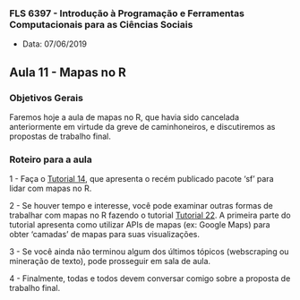 ###  FLS 6397 - Introdução à Programação e Ferramentas Computacionais para as Ciências Sociais

- Data: 07/06/2019

## Aula 11 - Mapas no R

### Objetivos Gerais

Faremos hoje a aula de mapas no R, que havia sido cancelada anteriormente em virtude da greve de caminhoneiros, e discutiremos as propostas de trabalho final.

### Roteiro para a aula

1 - Faça o [Tutorial 14](https://jonnyphillips.github.io/FLS6397_2019/tutorials/tutorial14.html), que apresenta o recém publicado pacote 'sf' para lidar com mapas no R.

2 - Se houver tempo e interesse, você pode examinar outras formas de trabalhar com mapas no R fazendo o tutorial [Tutorial 22](https://jonnyphillips.github.io/FLS6397_2019/tutorials/tutorial22.html). A primeira parte do tutorial apresenta como utilizar APIs de mapas (ex: Google Maps) para obter 'camadas' de mapas para suas visualizações.

3 - Se você ainda não terminou algum dos últimos tópicos (webscraping ou mineração de texto), pode prosseguir em sala de aula.

4 - Finalmente, todas e todos devem conversar comigo sobre a proposta de trabalho final.

